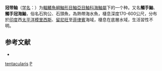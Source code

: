 {{Speciesbox 
| taxon = Pontinus tentacularis
| authority = (Fowler, 1938)<ref name='id8488'>{{cite web| url =http://www.bioinfo.cn/db05/BjdwSpecies.php?action=view&id=8488| title =冠带鲉| work =《中国动物物种编目数据库》| publisher =中国科学院微生物研究所| author =中国科学院动物研究所| accessdate =2009-04-16| deadurl =yes| archiveurl =https://web.archive.org/web/20160305002206/http://www.bioinfo.cn/db05/BjdwSpecies.php?action=view&id=8488| archivedate =2016-03-05}}</ref>
}}

'''冠带鲉'''（[[学名|学名]]：{{lang|la|'''''Pontinus tentacularis'''''}}）为[[輻鰭魚綱|輻鰭魚綱]][[鮋形目|鮋形目]][[鮋亞目|鮋亞目]][[鮋科|鮋科]][[海鮋屬|海鮋屬]]下的一个种。又名'''觸手鮋'''、'''觸手冠海鮋'''，俗名石狗公、石頭魚，為熱帶海水魚，棲息深度170-600公尺，分布於[[印度|印度]]西[[太平洋|太平洋]][[模里西斯|模里西斯]]、[[留尼旺|留尼旺]]至[[菲律賓|菲律賓]]海域，棲息在底層水域，生活習性不明。

== 参考文献 ==
{{reflist}}
{{refbegin}}
* {{TaiBNET|zh=觸手冠海鮋| id=382860 | binomial=Pontinus tentacularis | authority=Fowler, 1938 | var= | accessdate=2013-01-24}}
{{refend}}

{{Taxonbar|from=Q2268768}}

[[Category:冠带鲉属|tentacularis]]
[[Category:1938年描述的魚類|P]]